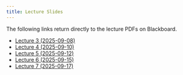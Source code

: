 ```yaml
---
title: Lecture Slides
---
```


The following links return directly to the lecture PDFs on Blackboard.

- [Lecture 3 (2025-09-08)](https://learn.bu.edu/ultra/courses/_261733_1/outline/file/_16513782_1)
- [Lecture 4 (2025-09-10)](https://learn.bu.edu/ultra/courses/_261733_1/outline/file/_16524508_1)
- [Lecture 5 (2025-09-12)](https://learn.bu.edu/ultra/courses/_261733_1/outline/file/_16572753_1)
- [Lecture 6 (2025-09-15)](https://learn.bu.edu/ultra/courses/_261733_1/outline/file/_16576997_1)
- [Lecture 7 (2025-09-17)](https://learn.bu.edu/ultra/courses/_261733_1/outline/file/_16594726_1)